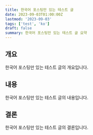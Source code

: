 ```yaml
---
title: 한국어 포스팅만 있는 테스트 글
date: 2023-09-03T01:00:00Z
lastmod: '2023-09-03'
tags: ['test', 'ko']
draft: false
summary: 한국어 포스팅만 있는 테스트 글 요약
---
```


## 개요

한국어 포스팅만 있는 테스트 글의 개요입니다.

## 내용

한국어 포스팅만 있는 테스트 글의 내용입니다.

## 결론

한국어 포스팅만 있는 테스트 글의 결론입니다.

